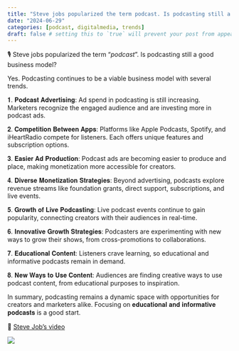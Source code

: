 ```yaml
---
title: "Steve jobs popularized the term podcast. Is podcasting still a good business model?"
date: "2024-06-29"
categories: [podcast, digitalmedia, trends] 
draft: false # setting this to `true` will prevent your post from appearing on your listing page until you're ready!
---
```


🎙️ Steve jobs popularized the term "*podcast*". Is podcasting still a good business model? 

Yes. Podcasting continues to be a viable business model with several trends. 

𝟏. 𝐏𝐨𝐝𝐜𝐚𝐬𝐭 𝐀𝐝𝐯𝐞𝐫𝐭𝐢𝐬𝐢𝐧𝐠: Ad spend in podcasting is still increasing. Marketers recognize the engaged audience and are investing more in podcast ads.

𝟐. 𝐂𝐨𝐦𝐩𝐞𝐭𝐢𝐭𝐢𝐨𝐧 𝐁𝐞𝐭𝐰𝐞𝐞𝐧 𝐀𝐩𝐩𝐬: Platforms like Apple Podcasts, Spotify, and iHeartRadio compete for listeners. Each offers unique features and subscription options.

𝟑. 𝐄𝐚𝐬𝐢𝐞𝐫 𝐀𝐝 𝐏𝐫𝐨𝐝𝐮𝐜𝐭𝐢𝐨𝐧: Podcast ads are becoming easier to produce and place, making monetization more accessible for creators.

𝟒. 𝐃𝐢𝐯𝐞𝐫𝐬𝐞 𝐌𝐨𝐧𝐞𝐭𝐢𝐳𝐚𝐭𝐢𝐨𝐧 𝐒𝐭𝐫𝐚𝐭𝐞𝐠𝐢𝐞𝐬: Beyond advertising, podcasts explore revenue streams like foundation grants, direct support, subscriptions, and live events.

𝟓. 𝐆𝐫𝐨𝐰𝐭𝐡 𝐨𝐟 𝐋𝐢𝐯𝐞 𝐏𝐨𝐝𝐜𝐚𝐬𝐭𝐢𝐧𝐠: Live podcast events continue to gain popularity, connecting creators with their audiences in real-time.

𝟔. 𝐈𝐧𝐧𝐨𝐯𝐚𝐭𝐢𝐯𝐞 𝐆𝐫𝐨𝐰𝐭𝐡 𝐒𝐭𝐫𝐚𝐭𝐞𝐠𝐢𝐞𝐬: Podcasters are experimenting with new ways to grow their shows, from cross-promotions to collaborations.

𝟕. 𝐄𝐝𝐮𝐜𝐚𝐭𝐢𝐨𝐧𝐚𝐥 𝐂𝐨𝐧𝐭𝐞𝐧𝐭: Listeners crave learning, so educational and informative podcasts remain in demand.

𝟖. 𝐍𝐞𝐰 𝐖𝐚𝐲𝐬 𝐭𝐨 𝐔𝐬𝐞 𝐂𝐨𝐧𝐭𝐞𝐧𝐭: Audiences are finding creative ways to use podcast content, from educational purposes to inspiration.

In summary, podcasting remains a dynamic space with opportunities for creators and marketers alike. Focusing on 𝐞𝐝𝐮𝐜𝐚𝐭𝐢𝐨𝐧𝐚𝐥 𝐚𝐧𝐝 𝐢𝐧𝐟𝐨𝐫𝐦𝐚𝐭𝐢𝐯𝐞 𝐩𝐨𝐝𝐜𝐚𝐬𝐭𝐬 is a good start. 

🔗 [Steve Job's video](https://x.com/historyinmemes/status/1806724237589103079)  

![](20240629.png)
